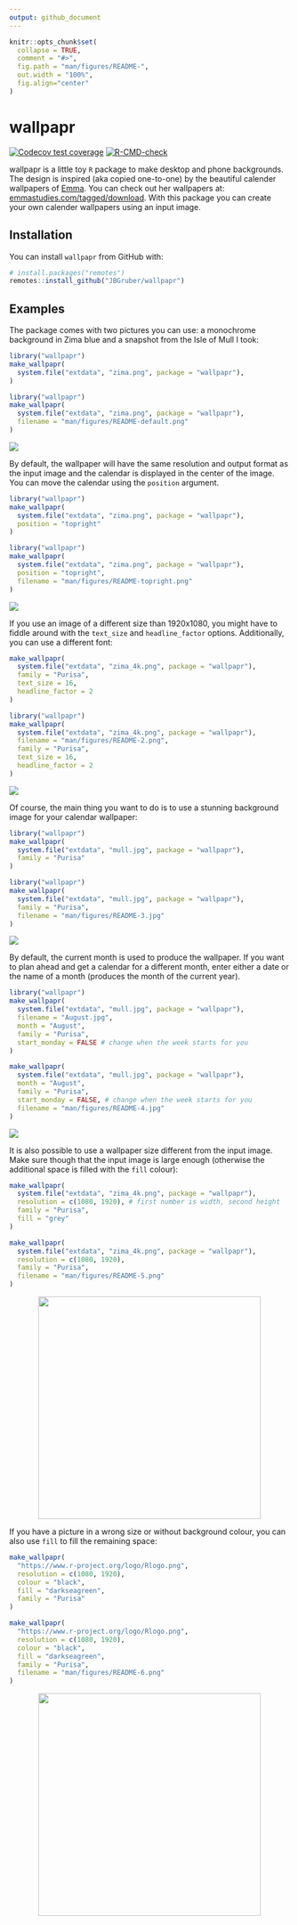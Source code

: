 ```yaml
---
output: github_document
---
```


<!-- README.md is generated from README.Rmd. Please edit that file -->

```r
knitr::opts_chunk$set(
  collapse = TRUE,
  comment = "#>",
  fig.path = "man/figures/README-",
  out.width = "100%",
  fig.align="center"
)
```

# wallpapr

<!-- badges: start -->
[![Codecov test coverage](https://codecov.io/gh/JBGruber/wallpapr/branch/master/graph/badge.svg)](https://codecov.io/gh/JBGruber/wallpapr?branch=master)
[![R-CMD-check](https://github.com/JBGruber/wallpapr/workflows/R-CMD-check/badge.svg)](https://github.com/JBGruber/wallpapr/actions)
<!-- badges: end -->

wallpapr is a little toy `R` package to make desktop and phone backgrounds.
The design is inspired (aka copied one-to-one) by the beautiful calender wallpapers of [Emma](http://emmastudies.com).
You can check out her wallpapers at: [emmastudies.com/tagged/download](http://emmastudies.com/tagged/download).
With this package you can create your own calender wallpapers using an input image.

## Installation

You can install `wallpapr` from GitHub with:

``` r
# install.packages("remotes")
remotes::install_github("JBGruber/wallpapr")
```

## Examples

The package comes with two pictures you can use: a monochrome background in Zima blue and a snapshot from the Isle of Mull I took:

```r
library("wallpapr")
make_wallpapr(
  system.file("extdata", "zima.png", package = "wallpapr"),
)
```

```r
library("wallpapr")
make_wallpapr(
  system.file("extdata", "zima.png", package = "wallpapr"),
  filename = "man/figures/README-default.png"
)
```

<img src="./man/figures/README-default.png">

By default, the wallpaper will have the same resolution and output format as the input image and the calendar is displayed in the center of the image.
You can move the calendar using the `position` argument.

```r
library("wallpapr")
make_wallpapr(
  system.file("extdata", "zima.png", package = "wallpapr"),
  position = "topright"
)
```

```r
library("wallpapr")
make_wallpapr(
  system.file("extdata", "zima.png", package = "wallpapr"),
  position = "topright",
  filename = "man/figures/README-topright.png"
)
```

<img src="./man/figures/README-topright.png">

If you use an image of a different size than 1920x1080, you might have to fiddle around with the `text_size` and `headline_factor` options. Additionally, you can use a different font:

```r
make_wallpapr(
  system.file("extdata", "zima_4k.png", package = "wallpapr"),
  family = "Purisa",
  text_size = 16,
  headline_factor = 2
)
```

```r
library("wallpapr")
make_wallpapr(
  system.file("extdata", "zima_4k.png", package = "wallpapr"),
  filename = "man/figures/README-2.png",
  family = "Purisa",
  text_size = 16,
  headline_factor = 2
)
```

<img src="./man/figures/README-2.png">

Of course, the main thing you want to do is to use a stunning background image for your calendar wallpaper:

```r
library("wallpapr")
make_wallpapr(
  system.file("extdata", "mull.jpg", package = "wallpapr"),
  family = "Purisa"
)
```

```r
library("wallpapr")
make_wallpapr(
  system.file("extdata", "mull.jpg", package = "wallpapr"),
  family = "Purisa",
  filename = "man/figures/README-3.jpg"
)
```

<img src="./man/figures/README-3.jpg">

By default, the current month is used to produce the wallpaper.
If you want to plan ahead and get a calendar for a different month, enter either a date or the name of a month (produces the month of the current year).

```r
library("wallpapr")
make_wallpapr(
  system.file("extdata", "mull.jpg", package = "wallpapr"),
  filename = "August.jpg",
  month = "August",
  family = "Purisa",
  start_monday = FALSE # change when the week starts for you
)
```

```r
make_wallpapr(
  system.file("extdata", "mull.jpg", package = "wallpapr"),
  month = "August",
  family = "Purisa",
  start_monday = FALSE, # change when the week starts for you
  filename = "man/figures/README-4.jpg"
)
```

<img src="./man/figures/README-4.jpg">


It is also possible to use a wallpaper size different from the input image.
Make sure though that the input image is large enough (otherwise the additional space is filled with the `fill` colour):

```r
make_wallpapr(
  system.file("extdata", "zima_4k.png", package = "wallpapr"),
  resolution = c(1080, 1920), # first number is width, second height
  family = "Purisa",
  fill = "grey"
)
```

```r
make_wallpapr(
  system.file("extdata", "zima_4k.png", package = "wallpapr"),
  resolution = c(1080, 1920),
  family = "Purisa",
  filename = "man/figures/README-5.png"
)
```

<p align="center">
  <img src="./man/figures/README-5.png" height="400px">
<p>

If you have a picture in a wrong size or without background colour, you can also use `fill` to fill the remaining space:

```r
make_wallpapr(
  "https://www.r-project.org/logo/Rlogo.png",
  resolution = c(1080, 1920),
  colour = "black",
  fill = "darkseagreen",
  family = "Purisa"
)
```

```r
make_wallpapr(
  "https://www.r-project.org/logo/Rlogo.png",
  resolution = c(1080, 1920),
  colour = "black",
  fill = "darkseagreen",
  family = "Purisa",
  filename = "man/figures/README-6.png"
)
```

<p align="center">
  <img src="./man/figures/README-6.png" height="400px">
<p>
